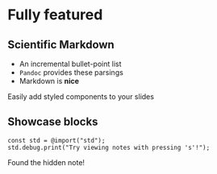
# Fully featured

## Scientific Markdown {.center}

::: {.incremental}
* An incremental bullet-point list
* `Pandoc` provides these parsings
* Markdown is **nice**
:::

::: {.footer}
Easily add styled components to your slides
:::

## Showcase blocks {.center}

```.javascript
const std = @import("std");
std.debug.print("Try viewing notes with pressing 's'!");
```

::: {.notes}
Found the hidden note!
:::
